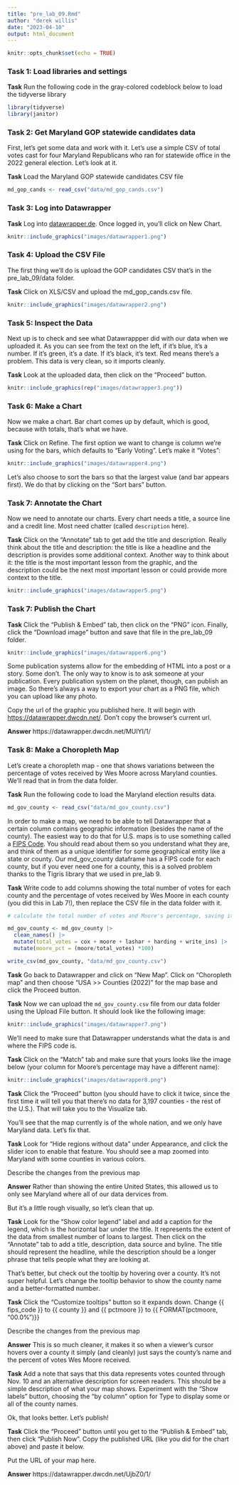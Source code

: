 ```yaml
---
title: "pre_lab_09.Rmd"
author: "derek willis"
date: "2023-04-10"
output: html_document
---
```


```r
knitr::opts_chunk$set(echo = TRUE)
```

### Task 1: Load libraries and settings

**Task** Run the following code in the gray-colored codeblock below to load the tidyverse library

```r
library(tidyverse)
library(janitor)
```

### Task 2: Get Maryland GOP statewide candidates data

First, let's get some data and work with it. Let's use a simple CSV of total votes cast for four Maryland Republicans who ran for statewide office in the 2022 general election. Let's look at it.

**Task** Load the Maryland GOP statewide candidates CSV file

```r
md_gop_cands <- read_csv("data/md_gop_cands.csv")
```

### Task 3: Log into Datawrapper

**Task** Log into [datawrapper.de](https://www.datawrapper.de/). Once logged in, you'll click on New Chart.

```r
knitr::include_graphics("images/datawrapper1.png")
```

### Task 4: Upload the CSV File

The first thing we'll do is upload the GOP candidates CSV that's in the pre_lab_09/data folder.

**Task** Click on XLS/CSV and upload the md_gop_cands.csv file.

```r
knitr::include_graphics("images/datawrapper2.png")
```

### Task 5: Inspect the Data

Next up is to check and see what Datawrappper did with our data when we uploaded it. As you can see from the text on the left, if it's blue, it's a number. If it's green, it's a date. If it's black, it's text. Red means there's a problem. This data is very clean, so it imports cleanly.

**Task** Look at the uploaded data, then click on the "Proceed" button.

```r
knitr::include_graphics(rep("images/datawrapper3.png"))
```

### Task 6: Make a Chart

Now we make a chart. Bar chart comes up by default, which is good, because with totals, that's what we have.

**Task** Click on Refine. The first option we want to change is column we're using for the bars, which defaults to "Early Voting". Let's make it "Votes":

```r
knitr::include_graphics("images/datawrapper4.png")
```

Let's also choose to sort the bars so that the largest value (and bar appears first). We do that by clicking on the "Sort bars" button.

### Task 7: Annotate the Chart

Now we need to annotate our charts. Every chart needs a title, a source line and a credit line. Most need chatter (called `description` here).

**Task** Click on the "Annotate" tab to get add the title and description. Really think about the title and description: the title is like a headline and the description is provides some additional context. Another way to think about it: the title is the most important lesson from the graphic, and the description could be the next most important lesson or could provide more context to the title.

```r
knitr::include_graphics("images/datawrapper5.png")
```

### Task 7: Publish the Chart

**Task** Click the "Publish & Embed" tab, then click on the "PNG" icon. Finally, click the "Download image" button and save that file in the pre_lab_09 folder.

```r
knitr::include_graphics("images/datawrapper6.png")
```

Some publication systems allow for the embedding of HTML into a post or a story. Some don't. The only way to know is to ask someone at your publication. Every publication system on the planet, though, can publish an image. So there's always a way to export your chart as a PNG file, which you can upload like any photo.

Copy the url of the graphic you published here. It will begin with <https://datawrapper.dwcdn.net/>. Don't copy the browser's current url. 

**Answer** https://datawrapper.dwcdn.net/MUIYI/1/

### Task 8: Make a Choropleth Map

Let's create a choropleth map - one that shows variations between the percentage of votes received by Wes Moore across Maryland counties. We'll read that in from the data folder.

**Task** Run the following code to load the Maryland election results data.

```r
md_gov_county <- read_csv("data/md_gov_county.csv")
```

In order to make a map, we need to be able to tell Datawrapper that a certain column contains geographic information (besides the name of the county). The easiest way to do that for U.S. maps is to use something called a [FIPS Code](https://www.census.gov/programs-surveys/geography/guidance/geo-identifiers.html). You should read about them so you understand what they are, and think of them as a unique identifier for some geographical entity like a state or county. Our md_gov_county dataframe has a FIPS code for each county, but if you ever need one for a county, this is a solved problem thanks to the Tigris library that we used in pre_lab 9.

**Task** Write code to add columns showing the total number of votes for each county and the percentage of votes received by Wes Moore in each county (you did this in Lab 7!), then replace the CSV file in the data folder with it.

```r
# calculate the total number of votes and Moore's percentage, saving it back to the md_gov_county dataframe

md_gov_county <- md_gov_county |> 
  clean_names() |>
  mutate(total_votes = cox + moore + lashar + harding + write_ins) |>
  mutate(moore_pct = (moore/total_votes) *100)

write_csv(md_gov_county, "data/md_gov_county.csv")
```

**Task** Go back to Datawrapper and click on "New Map". Click on "Choropleth map" and then choose "USA \>\> Counties (2022)" for the map base and click the Proceed button.

**Task** Now we can upload the `md_gov_county.csv` file from our data folder using the Upload File button. It should look like the following image:

```r
knitr::include_graphics("images/datawrapper7.png")
```

We'll need to make sure that Datawrapper understands what the data is and where the FIPS code is.

**Task** Click on the "Match" tab and make sure that yours looks like the image below (your column for Moore's percentage may have a different name):

```r
knitr::include_graphics("images/datawrapper8.png")
```

**Task** Click the "Proceed" button (you should have to click it twice, since the first time it will tell you that there's no data for 3,197 counties - the rest of the U.S.). That will take you to the Visualize tab.

You'll see that the map currently is of the whole nation, and we only have Maryland data. Let's fix that.

**Task** Look for "Hide regions without data" under Appearance, and click the slider icon to enable that feature. You should see a map zoomed into Maryland with some counties in various colors.

Describe the changes from the previous map

**Answer** Rather than showing the entire United States, this allowed us to only see Maryland where all of our data dervices from.

But it's a little rough visually, so let's clean that up.

**Task** Look for the "Show color legend" label and add a caption for the legend, which is the horizontal bar under the title. It represents the extent of the data from smallest number of loans to largest. Then click on the "Annotate" tab to add a title, description, data source and byline. The title should represent the headline, while the description should be a longer phrase that tells people what they are looking at.

That's better, but check out the tooltip by hovering over a county. It's not super helpful. Let's change the tooltip behavior to show the county name and a better-formatted number.

**Task** Click the "Customize tooltips" button so it expands down. Change {{ fips_code }} to {{ county }} and {{ pctmoore }} to {{ FORMAT(pctmoore, "00.0%")}} 

Describe the changes from the previous map

**Answer** This is so much cleaner, it makes it so when a viewer's cursor hovers over a county it simply (and cleanly) just says the county's name and the percent of votes Wes Moore received. 

**Task** Add a note that says that this data represents votes counted through Nov. 10 and an alternative description for screen readers. This should be a simple description of what your map shows. Experiment with the "Show labels" button, choosing the "by column" option for Type to display some or all of the county names.

Ok, that looks better. Let's publish!

**Task** Click the "Proceed" button until you get to the "Publish & Embed" tab, then click "Publish Now". Copy the published URL (like you did for the chart above) and paste it below. 

Put the URL of your map here.

**Answer** https://datawrapper.dwcdn.net/UjbZ0/1/
